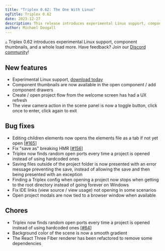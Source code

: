 ```yaml
---
title: "Triplex 0.62: The One With Linux"
ogTitle: Triplex 0.62
date: 2023-12-27
description: This release introduces experimental Linux support, component thumbnails, and a whole load more.
author: Michael Dougall
---
```


▵ Triplex 0.62 introduces experimental Linux support, component thumbnails, and a whole load more. Have feedback? Join our [Discord community](https://discord.gg/SUHCwfEk)!

## New features

- Experimental Linux support, [download today](/download)
- Component thumbnails are now available in the open component / add component drawers
- Create / open project flow from the welcome screen has had a UX refresh
- The view camera action in the scene panel is now a toggle button, click once to enter, click again to exit

## Bug fixes

- Editing children elements now opens the elements file as a tab if not yet open [[#165](https://github.com/trytriplex/triplex/issues/165)]
- Fix "save as" breaking HMR [[#156](https://github.com/trytriplex/triplex/issues/156)]
- Triplex now finds random open ports every time a project is opened instead of using hardcoded ones
- Saving files outside of the project folder is now presented with an error message preventing the save, instead of allowing the save and then being presented with an exception
- Finding a Triplex config when opening a project now stops when getting to the root directory instead of going forever on Windows
- Fix IDE links (view source / view usage) not opening in some scenarios
- Open project modals are now tied to a browser window when available

## Chores

- Triplex now finds random open ports every time a project is opened instead of using hardcoded ones [[#64](https://github.com/trytriplex/triplex/issues/64)]
- Background color of the scene is now a smooth gradient
- The React Three Fiber renderer has been refactored to remove some dependencies
